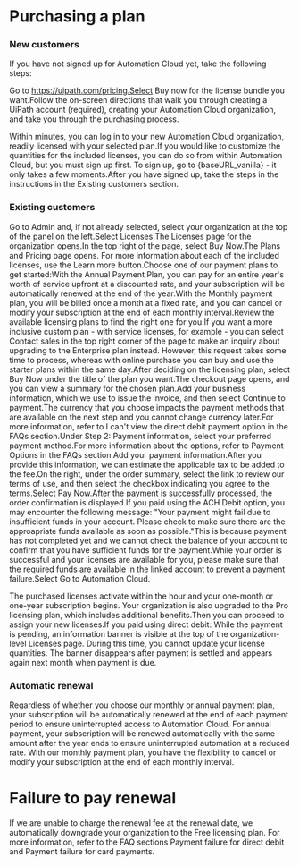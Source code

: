 ﻿# Purchasing a plan


### New customers

If you have not signed up for Automation Cloud yet, take the following steps:

Go to https://uipath.com/pricing.Select Buy now for the license bundle you want.Follow the on-screen directions that walk you through creating a UiPath account (required), creating your Automation Cloud organization, and take you through the purchasing process.

Within minutes, you can log in to your new Automation Cloud organization, readily licensed with your selected plan.If you would like to customize the quantities for the included licenses, you can do so from within Automation Cloud, but you must sign up first. To sign up, go to {baseURL_vanilla} - it only takes a few moments.After you have signed up, take the steps in the instructions in the Existing customers section.


### Existing customers

Go to Admin and, if not already selected, select your organization at the top of the panel on the left.Select Licenses.The Licenses page for the organization opens.In the top right of the page, select Buy Now.The Plans and Pricing page opens. For more information about each of the included licenses, use the Learn more button.Choose one of our payment plans to get started:With the Annual Payment Plan, you can pay for an entire year's worth of service upfront at a discounted rate, and your subscription will be automatically renewed at the end of the year.With the Monthly payment plan, you will be billed once a month at a fixed rate, and you can cancel or modify your subscription at the end of each monthly interval.Review the available licensing plans to find the right one for you.If you want a more inclusive custom plan - with service licenses, for example - you can select Contact sales in the top right corner of the page to make an inquiry about upgrading to the Enterprise plan instead. However, this request takes some time to process, whereas with online purchase you can buy and use the starter plans within the same day.After deciding on the licensing plan, select Buy Now under the title of the plan you want.The checkout page opens, and you can view a summary for the chosen plan.Add your business information, which we use to issue the invoice, and then select Continue to payment.The currency that you choose impacts the payment methods that are available on the next step and you cannot change currency later.For more information, refer to I can't view the direct debit payment option in the FAQs section.Under Step 2: Payment information, select your preferred payment method.For more information about the options, refer to Payment Options in the FAQs section.Add your payment information.After you provide this information, we can estimate the applicable tax to be added to the fee.On the right, under the order summary, select the link to review our terms of use, and then select the checkbox indicating you agree to the terms.Select Pay Now.After the payment is successfully processed, the order confirmation is displayed.If you paid using the ACH Debit option, you may encounter the following message: "Your payment might fail due to insufficient funds in your account. Please check to make sure there are the approapriate funds available as soon as possible."This is because payment has not completed yet and we cannot check the balance of your account to confirm that you have sufficient funds for the payment.While your order is successful and your licenses are available for you, please make sure that the required funds are available in the linked account to prevent a payment failure.Select Go to Automation Cloud.

The purchased licenses activate within the hour and your one-month or one-year subscription begins. Your organization is also upgraded to the Pro licensing plan, which includes additional benefits.Then you can proceed to assign your new licenses.If you paid using direct debit: While the payment is pending, an information banner is visible at the top of the organization-level Licenses page. During this time, you cannot update your license quantities. The banner disappears after payment is settled and appears again next month when payment is due.


### Automatic renewal

Regardless of whether you choose our monthly or annual payment plan, your subscription will be automatically renewed at the end of each payment period to ensure uninterrupted access to Automation Cloud. For annual payment, your subscription will be renewed automatically with the same amount after the year ends to ensure uninterrupted automation at a reduced rate. With our monthly payment plan, you have the flexibility to cancel or modify your subscription at the end of each monthly interval.

# Failure to pay renewal

If we are unable to charge the renewal fee at the renewal date, we automatically downgrade your organization to the Free licensing plan. For more information, refer to the FAQ sections Payment failure for direct debit and Payment failure for card payments.

